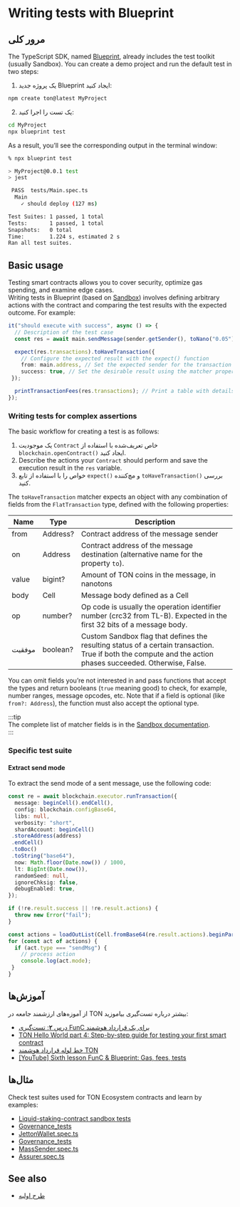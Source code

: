 
# Writing tests with Blueprint

## مرور کلی

The TypeScript SDK, named [Blueprint](/v3/documentation/smart-contracts/getting-started/javascript), already includes the test toolkit (usually Sandbox). You can create a demo project and run the default test in two steps:

1. یک پروژه جدید Blueprint ایجاد کنید:

```bash
npm create ton@latest MyProject
```

2. یک تست را اجرا کنید:

```bash
cd MyProject
npx blueprint test
```

As a result, you’ll see the corresponding output in the terminal window:

```bash
% npx blueprint test

> MyProject@0.0.1 test
> jest

 PASS  tests/Main.spec.ts
  Main
    ✓ should deploy (127 ms)

Test Suites: 1 passed, 1 total
Tests:       1 passed, 1 total
Snapshots:   0 total
Time:        1.224 s, estimated 2 s
Ran all test suites.
```

## Basic usage

Testing smart contracts allows you to cover security, optimize gas spending, and examine edge cases.\
Writing tests in Blueprint (based on [Sandbox](https://github.com/ton-org/sandbox)) involves defining arbitrary actions with the contract and comparing the test results with the expected outcome. For example:

```typescript
it("should execute with success", async () => {
  // Description of the test case
  const res = await main.sendMessage(sender.getSender(), toNano("0.05")); // Perform an action with the contract and save the result in res

  expect(res.transactions).toHaveTransaction({
    // Configure the expected result with the expect() function
    from: main.address, // Set the expected sender for the transaction
    success: true, // Set the desirable result using the matcher property success
 });

  printTransactionFees(res.transactions); // Print a table with details on spent fees
});
```

### Writing tests for complex assertions

The basic workflow for creating a test is as follows:

1. یک موجودیت `Contract` خاص تعریف‌شده با استفاده از `blockchain.openContract()` ایجاد کنید.
2. Describe the actions your `Contract` should perform and save the execution result in the `res` variable.
3. خواص را با استفاده از تابع `expect()` و مچ‌کننده `toHaveTransaction()` بررسی کنید.

The `toHaveTransaction` matcher expects an object with any combination of fields from the `FlatTransaction` type, defined with the following properties:

| Name    | Type     | Description                                                                                                                                                 |
| ------- | -------- | ----------------------------------------------------------------------------------------------------------------------------------------------------------- |
| from    | Address? | Contract address of the message sender                                                                                                                      |
| on      | Address  | Contract address of the message destination (alternative name for the property `to`).                                                                       |
| value   | bigint?  | Amount of TON coins in the message, in nanotons                                                                                                             |
| body    | Cell     | Message body defined as a Cell                                                                                                                              |
| op      | number?  | Op code is usually the operation identifier number (crc32 from TL-B). Expected in the first 32 bits of a message body.                                      |
| موفقیت  | boolean? | Custom Sandbox flag that defines the resulting status of a certain transaction. True if both the compute and the action phases succeeded. Otherwise, False. |

You can omit fields you’re not interested in and pass functions that accept the types and return booleans (`true` meaning good) to check, for example, number ranges, message opcodes, etc. Note that if a field is optional (like `from?: Address`), the function must also accept the optional type.

:::tip\
The complete list of matcher fields is in the [Sandbox documentation](https://github.com/ton-org/sandbox#test-a-transaction-with-matcher).\
:::

### Specific test suite

#### Extract send mode

To extract the send mode of a sent message, use the following code:

```ts
const re = await blockchain.executor.runTransaction({
  message: beginCell().endCell(),
  config: blockchain.configBase64,
  libs: null,
  verbosity: "short",
  shardAccount: beginCell()
 .storeAddress(address)
 .endCell()
 .toBoc()
 .toString("base64"),
  now: Math.floor(Date.now()) / 1000,
  lt: BigInt(Date.now()),
  randomSeed: null,
  ignoreChksig: false,
  debugEnabled: true,
});

if (!re.result.success || !re.result.actions) {
  throw new Error("fail");
}

const actions = loadOutList(Cell.fromBase64(re.result.actions).beginParse());
for (const act of actions) {
  if (act.type === "sendMsg") {
    // process action
    console.log(act.mode);
 }
}
```

## آموزش‌ها

از آموزه‌های ارزشمند جامعه در TON بیشتر درباره تست‌گیری بیاموزید:

- [درس <b>۲</b>: تست‌گیری FunC برای یک قرارداد هوشمند](https://github.com/romanovichim/TonFunClessons_Eng/blob/main/lessons/smartcontract/2lesson/secondlesson.md)
- [TON Hello World part 4: Step-by-step guide for testing your first smart contract](https://helloworld.tonstudio.io/04-testing/)
- [خط لوله قرارداد هوشمند TON](https://dev.to/roma_i_m/ton-smart-contract-pipeline-write-simple-contract-and-compile-it-4pnh)
- [[YouTube] Sixth lesson FunC & Blueprint: Gas, fees, tests](https://youtu.be/3XIpKZ6wNcg)

## مثال‌ها

Check test suites used for TON Ecosystem contracts and learn by examples:

- [Liquid-staking-contract sandbox tests](https://github.com/ton-blockchain/liquid-staking-contract/tree/main/tests)
- [Governance_tests](https://github.com/Trinketer22/governance_tests/blob/master/config_tests/tests/)
- [JettonWallet.spec.ts](https://github.com/EmelyanenkoK/modern_jetton/blob/master/tests/JettonWallet.spec.ts)
- [Governance_tests](https://github.com/Trinketer22/governance_tests/blob/master/elector_tests/tests/complaint-test.fc)
- [MassSender.spec.ts](https://github.com/Gusarich/ton-mass-sender/blob/main/tests/MassSender.spec.ts)
- [Assurer.spec.ts](https://github.com/aSpite/dominant-assurance-contract/blob/main/tests/Assurer.spec.ts)

## See also

- [طرح‌ اولیه](/v3/documentation/smart-contracts/getting-started/javascript)

<Feedback />
